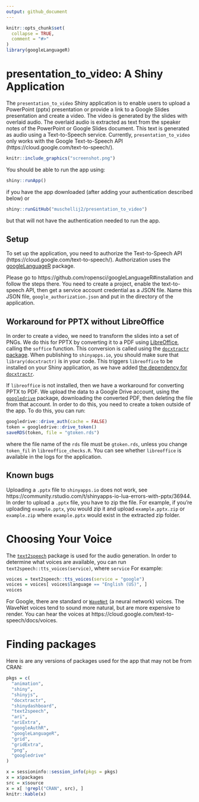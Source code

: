 ```yaml
---
output: github_document
---
```


<!-- README.md is generated from README.Rmd. Please edit that file -->

```r
knitr::opts_chunk$set(
  collapse = TRUE,
  comment = "#>"
)
library(googleLanguageR)
```
# presentation_to_video: A Shiny Application

<!-- badges: start -->
<!-- badges: end -->

The `presentation_to_video` Shiny application is to enable users to upload a PowerPoint (pptx) presentation or provide a link to a Google Slides presentation and create a video.  The video is generated by the slides with overlaid audio.  The overlaid audio is extracted as text from the speaker notes of the PowerPoint or Google Slides document.  This text is generated as audio using a Text-to-Speech service.  Currently, `presentation_to_video` only works with the Google Text-to-Speech API (https://cloud.google.com/text-to-speech/).  

```r
knitr::include_graphics("screenshot.png")
```

You should be able to run the app using:

```r
shiny::runApp()
```

if you have the app downloaded (after adding your authentication described below) or 

```r
shiny::runGitHub("muschellij2/presentation_to_video")
```

but that will not have the authentication needed to run the app.

## Setup

To set up the application, you need to authorize the Text-to-Speech API (https://cloud.google.com/text-to-speech/).  Authorization uses the [googleLanguageR](https://github.com/ropensci/googleLanguageR) package.  

Please go to https://github.com/ropensci/googleLanguageR#installation and follow the steps there.  You need to create a project, enable the text-to-speech API, then get a service account credential as a JSON file.  Name this JSON file, `google_authorization.json` and put in the directory of the application.

## Workaround for PPTX without LibreOffice

In order to create a video, we need to transform the slides into a set of PNGs.  We do this for PPTX by converting it to a PDF using [LibreOffice](https://www.libreoffice.org/), calling the `soffice` function.  This conversion is called using the [`docxtractr` package](https://github.com/hrbrmstr/docxtractr).  When publishing to `shinyapps.io`, you should make sure that `library(docxtractr)` is in your code.  This triggers `libreoffice` to be installed on your Shiny application, as we have added [the dependency for `docxtractr`](https://github.com/rstudio/shinyapps-package-dependencies/blob/master/packages/docxtractr/install).  

If `libreoffice` is not installed, then we have a workaround for converting PPTX to PDF.  We upload the data to a Google Drive account, using the [`googledrive`](https://github.com/tidyverse/googledrive) package, downloading the converted PDF, then deleting the file from that account.  In order to do this, you need to create a token outside of the app.  To do this, you can run:

```r
googledrive::drive_auth(cache = FALSE)
token = googledrive::drive_token()
saveRDS(token, file = "gtoken.rds")
```

where the file name of the `rds` file must be `gtoken.rds`, unless you change `token_fil` in `libreoffice_checks.R`.  You can see whether `libreoffice` is available in the logs for the application.  

## Known bugs

Uploading a `.pptx` file to `shinyapps.io` does not work, see https://community.rstudio.com/t/shinyapps-io-lua-errors-with-pptx/36944.  In order to upload a `.pptx` file, you have to zip the file.  For example, if you're uploading `example.pptx`, you would zip it and upload `example.pptx.zip` or `example.zip` where `example.pptx` would exist in the extracted zip folder.


# Choosing Your Voice

The [`text2speech`](https://github.com/muschellij2/text2speech) package is used for the audio generation.  In order to determine what voices are available, you can run `text2speech::tts_voices(service)`, where `service`   For example:

```r
voices = text2speech::tts_voices(service = "google")
voices = voices[ voices$language == "English (US)", ]
voices
```

For Google, there are standard or [`WaveNet`](https://cloud.google.com/text-to-speech/docs/wavenet) (a neural network) voices.  The WaveNet voices tend to sound more natural, but are more expensive to render.  You can hear the voices at https://cloud.google.com/text-to-speech/docs/voices.


# Finding packages

Here is are any versions of packages used for the app that may not be from CRAN:
```r
pkgs = c(
  "animation",
  "shiny",
  "shinyjs",
  "docxtractr",
  "shinydashboard",
  "text2speech",
  "ari",
  "ariExtra",
  "googleAuthR",
  "googleLanguageR",
  "grid",
  "gridExtra",
  "png",
  "googledrive"
)
```

```r
x = sessioninfo::session_info(pkgs = pkgs)
x = x$packages
src = x$source
x = x[ !grepl("CRAN", src), ]
knitr::kable(x)
```
